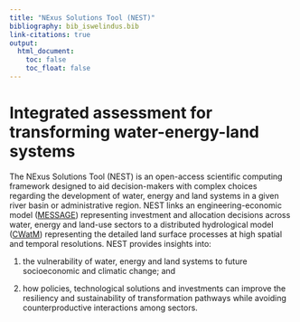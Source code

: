 ---
title: "NExus Solutions Tool (NEST)"
bibliography: bib_iswelindus.bib
link-citations: true
output:
  html_document:
    toc: false 
    toc_float: false 
---

<script>
   $(document).ready(function() {
     $head = $('#header');
     $head.prepend('<img src=\"figures/combined_logo.png\" style=\"float: center;width: 510px;\"/>')
   });
</script>

<!-- <style type='text/css'> -->
<!-- h1.title{ -->
<!-- font-size: 35px; -->
<!-- font-weight: 400; -->
<!-- color: DarkBlue; -->
<!-- text-align: left; -->
<!-- } -->
<!-- h3.subtitle{ -->
<!-- font-size: 20px; -->
<!-- color: DarkBlue; -->
<!-- text-align: left; -->
<!-- } -->
<!-- </style> -->

# Integrated assessment for transforming water-energy-land systems

The NExus Solutions Tool (NEST) is an open-access scientific computing framework designed to aid decision-makers with complex choices regarding the development of water, energy and land systems in a given river basin or administrative region. NEST links an engineering-economic model ([MESSAGE](https://messageix.iiasa.ac.at/)) representing investment and allocation decisions across water, energy and land-use sectors to a distributed hydrological model ([CWatM](https://cwatm.github.io/)) representing the detailed land surface processes at high spatial and temporal resolutions. NEST provides insights into: 

1. the vulnerability of water, energy and land systems to future socioeconomic and climatic change; and 

2. how policies, technological solutions and investments can improve the resiliency and sustainability of transformation pathways while avoiding counterproductive interactions among sectors.


<!-- This website presents the MESSAGE-Indus integrated assessment model, a new tool for water-energy-land nexus analysis. MESSAGE-Indus is being developed within the Integrated Solutions for Water, Energy and Land [(IS-WEL)](http://www.iiasa.ac.at/web/home/research/researchProjects/Nexus_Solutions.html) project led by the International Institute for Applied Systems Analysis (IIASA). The framework provides a consistent platform for modeling long-term pathways for water, energy and land systems. The approach is innovative because it hard-links management of interdependent systems across the entire basin and for multiple future time periods. Scenarios explored with the tool are derived through interactive stakeholder engagement incorporating views and objectives from people living and working throughout the basin. This perspective provides unique capabilities to develop pathways relevant in the local contexts that communicate important information regarding the cost and characteristics of infrastructure systems supporting sustainable human development. -->

<!-- # The Indus Basin -->
<!-- The Indus river basin located in South Asia is a transboundary river basin covering area in Pakistan, India, Afghanistan and China. The region is a cradle for human civilization, and the rivers running through the basin are critical for human survival and regional economic prosperity. For example, more than 90% of the food consumed in Pakistan is grown in the Indus basin [@Qureshi2011]. In fact, the basin hosts the largest irrigation and canal network in the world [@Yu2013]. Moreover the extreme elevation changes as water flows from the Himalayas in Tibet to the Indus delta in the Arabian Sea provide excellent opportunities to generate low-carbon hydropower generation [@Siddiqi2012].  -->

<!-- <center> -->
<!-- <div id="fig"> -->
<!-- ![](figures\indus_where_is_it.png) -->
<!-- <p id="figcap"> Geographic location of the Indus basin (note country borders are disputed in some regions).</p> -->
<!-- </div> -->
<!-- </center> -->

<!-- Despite significant natural resources, the Indus basin has emerged as one of the most water-stressed regions in the world [@Hoekstra2012]. Almost all of the surface water within the basin has been allocated to specfic uses, and for parts of year the lower Indus rivers run dry with no flow reaching the sea [@Laghari2012].  The history of the region also provides a complicated political backdrop that water management must fit into. Yet, the region has been able to thus far manage potential conflicts through implementation of the hugely successful Indus River Water Treaty, a transboundary water management policy that promotes equitable access to water resources across the India-Pakistan divide [@WB1960, @Wescoat2000, @Wolf2008]. The future nonetheless remains uncertain due to a rapidly expanding population (particularly in urban areas) and impacts of climate change. Integrated solutions are urgently needed to ensure the region avoids crisis and transforms towards a system that supports long-term human development while maintaining environmental integrity.       -->

<!-- # Nexus Challenges -->
<!-- There are immense development challenges in the Indus stemming from the water-energy-land nexus. Specific nexus challenges are highlighted below.  -->

<!-- - 95% of surface water is used for irrigation but due to losses only 35% actually reaches the field [@Laghari2012, @Yu2013]. Thus there exists significant opportunities to improve up- and down-stream water allocation and reduce water stress by improving agricultural management.  -->

<!-- - A lack of available surface water has resulted in acceleratated development of groundwater systems in the Indus [@Cheema2014]. The Punjab provinces in both Pakistan and India are now witnessing rapid depletion of groundwater. In other regions, groundwater pumping is needed to manage salinity [@Qureshi2008]. The energy required for pumping groundwater is also a source of greenhouse gas emissions when fossil energy resources are used [@Siddiqi2013]. -->

<!-- - Water storage capacity is very low throughout the basin, and expanding storage capacity has the potential to impact land availability. Moreover, existing storage capacity is used mainly to support downstream irrigation. This can present conflicts with hydropower generation when electricity demands are not aligned with irrigation uses [@Yang2016].  -->

<!-- - The riparian countries are facing an important energy deficit that could be met partly with expanded hydropower generation [@Siddiqi2012]. Alternatively, certain regions are planning to expand coal power generation in response to energy deficits, which could place further strain on regional water resources due to the water required for resource extraction and power plant operations. -->

<!-- - Surface water quality is severely degraded in many locations downstream from urban and industrial areas due to abscence of wastewater treatment [@CSIRO2018]. Energy will be needed to support wastewater treatment, and increasingly to support wastewater recycling (advanced treatment and/or pumping to alternative uses). -->

<!-- - Agricultural practices often involve burning of crop residues left on fields [@Cusworth2018]. The combustion is a major source of air pollution throughout the region.  -->

<!-- # Previous Work -->
<!-- The Indus basin has been the subject of many previous studies. Notably, previous studies focus on identifying impacts of human activities and climate variability and change on the Indus system, e.g., [@Fowler2006, @Immerzeel2010, @Cheema2014, @Lutz2016, @Mukhopadhyay2015, @Wescoat2018]. These studies provide invaluable foundation for understanding Indus basin challenges. Yet, there remains a fundamental knowledge gap in terms of integrated solutions, i.e., how to address multiple interdependent challenges during system transformation from the perspective of the entire basin. For example, recent work led by the World Bank provides a comprehensive analysis of future conditions in the basin including an assessment of adaptation options [@Yu2013, @Yang2014, @Yang2016], but focused mainly on adaptive solutions from the water perspective in Pakistan, thus missing broader transformations of energy and land systems across the basin. New quantitative integrated assessment tools are needed to identify policies enabling sustainable management of the region's stressed water resources.  -->

<!-- # Research Objectives -->
<!-- The objective of the research is to develop a new nexus tool to identify sustainable development pathways at the river basin-scale i.e., MESSAGE-Indus. The framework aims at filling the knowledge gap identified above by incorporating the following features:  -->

<!-- - Balances human development and environmental objectives -->

<!-- - Integrates water and energy infrastructure planning with land-use management across the entire basin -->

<!-- - Incorporates key global change processes in the assessment of resource availability -->

<!-- - Incorporates key regional and local indicators from stakeholders -->

<!-- - Flexible approach for application in other basins -->

<!-- # References -->